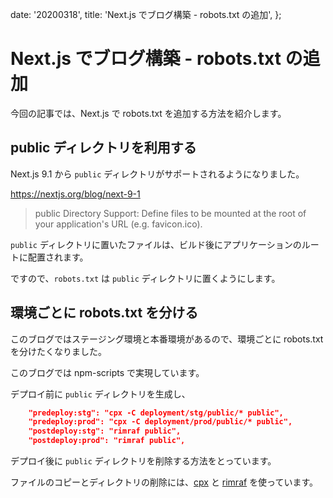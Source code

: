   date: '20200318',
  title: 'Next.js でブログ構築 - robots.txt の追加',
};

# Next.js でブログ構築 - robots.txt の追加

今回の記事では、Next.js で robots.txt を追加する方法を紹介します。

## public ディレクトリを利用する

Next.js 9.1 から `public` ディレクトリがサポートされるようになりました。

https://nextjs.org/blog/next-9-1

> public Directory Support: Define files to be mounted at the root of your application's URL (e.g. favicon.ico).

`public` ディレクトリに置いたファイルは、ビルド後にアプリケーションのルートに配置されます。

ですので、`robots.txt` は `public` ディレクトリに置くようにします。

## 環境ごとに robots.txt を分ける

このブログではステージング環境と本番環境があるので、環境ごとに robots.txt を分けたくなりました。

このブログでは npm-scripts で実現しています。

デプロイ前に `public` ディレクトリを生成し、

```json
    "predeploy:stg": "cpx -C deployment/stg/public/* public",
    "predeploy:prod": "cpx -C deployment/prod/public/* public",
    "postdeploy:stg": "rimraf public",
    "postdeploy:prod": "rimraf public",
```

デプロイ後に `public` ディレクトリを削除する方法をとっています。

ファイルのコピーとディレクトリの削除には、[cpx](https://github.com/mysticatea/cpx) と [rimraf](https://github.com/isaacs/rimraf) を使っています。
